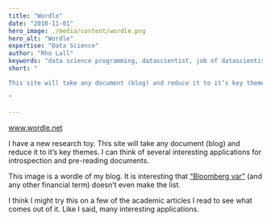 ```yaml
---
title: "Wordle"
date: "2010-11-01"
hero_image: ./media/content/wordle.png
hero_alt: "Wordle"
expertise: "Data Science"
author: "Rho Lall"
keywords: "data science programming, datascientist, job of datascientist, job of data scientist, data driven insights, data driven storytelling, data driven solutions"
short: "

This site will take any document (blog) and reduce it to it’s key themes.  I can think of several interesting applications for introspection and pre-reading . . . 

"

---
```

www.wordle.net

I have a new research toy.  This site will take any document (blog) and reduce it to it’s key themes.  I can think of several interesting applications for introspection and pre-reading documents.

This image is a wordle of my blog.  It is interesting that [“Bloomberg var”](https://web.archive.org/web/20150907220213/http://assume-wisely.blogspot.com/2011/02/financial-risk-analysis-from-bloomberg.html) (and any other financial term) doesn’t even make the list.

I think I might try this on a few of the academic articles I read to see what comes out of it.  Like I said, many interesting applications.